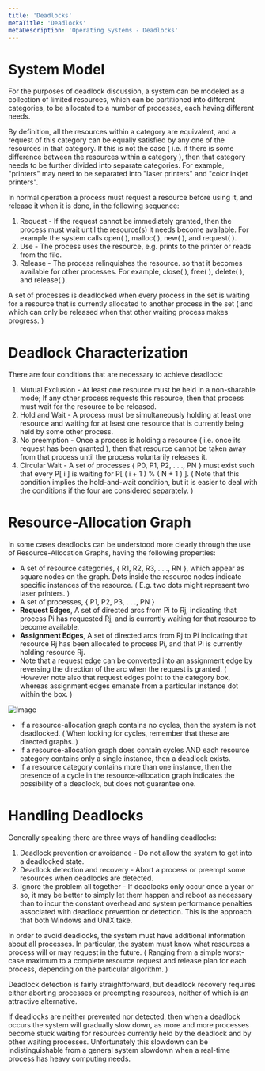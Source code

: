 ```yaml
---
title: 'Deadlocks'
metaTitle: 'Deadlocks'
metaDescription: 'Operating Systems - Deadlocks'
---
```


# System Model

For the purposes of deadlock discussion, a system can be modeled as a collection of limited resources, which can be partitioned into different categories, to be allocated to a number of processes, each having different needs.

By definition, all the resources within a category are equivalent, and a request of this category can be equally satisfied by any one of the resources in that category. If this is not the case ( i.e. if there is some difference between the resources within a category ), then that category needs to be further divided into separate categories. For example, "printers" may need to be separated into "laser printers" and "color inkjet printers".

In normal operation a process must request a resource before using it, and release it when it is done, in the following sequence:
1. Request - If the request cannot be immediately granted, then the process must wait until the resource(s) it needs become available. For example the system calls open( ), malloc( ), new( ), and request( ).
2. Use - The process uses the resource, e.g. prints to the printer or reads from the file.
3. Release - The process relinquishes the resource. so that it becomes available for other processes. For example, close( ), free( ), delete( ), and release( ).

A set of processes is deadlocked when every process in the set is waiting for a resource that is currently allocated to another process in the set ( and which can only be released when that other waiting process makes progress. )

# Deadlock Characterization

There are four conditions that are necessary to achieve deadlock:
1. Mutual Exclusion - At least one resource must be held in a non-sharable mode; If any other process requests this resource, then that process must wait for the resource to be released.
2. Hold and Wait - A process must be simultaneously holding at least one resource and waiting for at least one resource that is currently being held by some other process.
3. No preemption - Once a process is holding a resource ( i.e. once its request has been granted ), then that resource cannot be taken away from that process until the process voluntarily releases it.
4. Circular Wait - A set of processes { P0, P1, P2, . . ., PN } must exist such that every P[ i ] is waiting for P[ ( i + 1 ) % ( N + 1 ) ]. ( Note that this condition implies the hold-and-wait condition, but it is easier to deal with the conditions if the four are considered separately. )

# Resource-Allocation Graph

In some cases deadlocks can be understood more clearly through the use of Resource-Allocation Graphs, having the following properties:
- A set of resource categories, { R1, R2, R3, . . ., RN }, which appear as square nodes on the graph. Dots inside the resource nodes indicate specific instances of the resource. ( E.g. two dots might represent two laser printers. )
- A set of processes, { P1, P2, P3, . . ., PN }
- **Request Edges**, A set of directed arcs from Pi to Rj, indicating that process Pi has requested Rj, and is currently waiting for that resource to become available.
- **Assignment Edges**, A set of directed arcs from Rj to Pi indicating that resource Rj has been allocated to process Pi, and that Pi is currently holding resource Rj.
- Note that a request edge can be converted into an assignment edge by reversing the direction of the arc when the request is granted. ( However note also that request edges point to the category box, whereas assignment edges emanate from a particular instance dot within the box. )

![Image](https://www.cs.uic.edu/~jbell/CourseNotes/OperatingSystems/images/Chapter7/7_01_ResourceAllocation.jpg)

- If a resource-allocation graph contains no cycles, then the system is not deadlocked. ( When looking for cycles, remember that these are directed graphs. )
- If a resource-allocation graph does contain cycles AND each resource category contains only a single instance, then a deadlock exists.
- If a resource category contains more than one instance, then the presence of a cycle in the resource-allocation graph indicates the possibility of a deadlock, but does not guarantee one.

# Handling Deadlocks

Generally speaking there are three ways of handling deadlocks:
1. Deadlock prevention or avoidance - Do not allow the system to get into a deadlocked state.
2. Deadlock detection and recovery - Abort a process or preempt some resources when deadlocks are detected.
3. Ignore the problem all together - If deadlocks only occur once a year or so, it may be better to simply let them happen and reboot as necessary than to incur the constant overhead and system performance penalties associated with deadlock prevention or detection. This is the approach that both Windows and UNIX take.

In order to avoid deadlocks, the system must have additional information about all processes. In particular, the system must know what resources a process will or may request in the future. ( Ranging from a simple worst-case maximum to a complete resource request and release plan for each process, depending on the particular algorithm. )

Deadlock detection is fairly straightforward, but deadlock recovery requires either aborting processes or preempting resources, neither of which is an attractive alternative.

If deadlocks are neither prevented nor detected, then when a deadlock occurs the system will gradually slow down, as more and more processes become stuck waiting for resources currently held by the deadlock and by other waiting processes. Unfortunately this slowdown can be indistinguishable from a general system slowdown when a real-time process has heavy computing needs.

